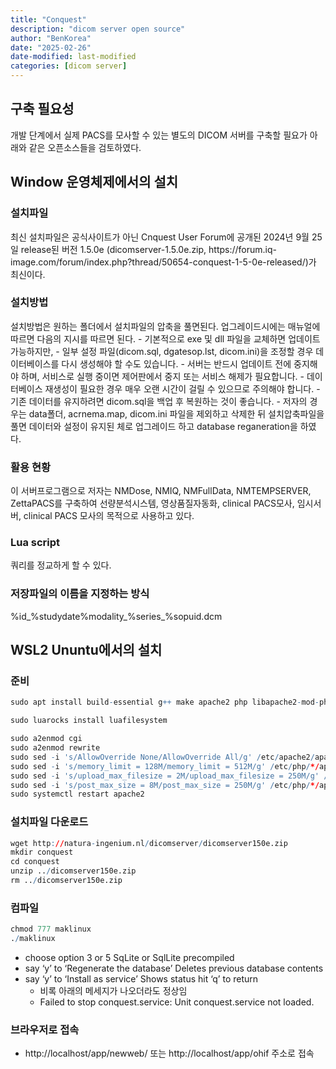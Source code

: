 ```yaml
---
title: "Conquest"
description: "dicom server open source"
author: "BenKorea"
date: "2025-02-26"
date-modified: last-modified
categories: [dicom server]
---
```


## 구축 필요성

개발 단계에서 실제 PACS를 모사할 수 있는 별도의 DICOM 서버를 구축할 필요가 아래와 같은 오픈소스들을 검토하였다.

## Window 운영체제에서의 설치

### 설치파일

최신 설치파일은 공식사이트가 아닌 Cnquest User Forum에 공개된 2024년 9월 25일 release된 버전 1.5.0e (dicomserver-1.5.0e.zip, https://forum.iq-image.com/forum/index.php?thread/50654-conquest-1-5-0e-released/)가 최신이다.

### 설치방법

설치방법은 원하는 폴더에서 설치파일의 압축을 풀면된다. 업그레이드시에는 매뉴얼에 따르면 다음의 지시를 따르면 된다. - 기본적으로 exe 및 dll 파일을 교체하면 업데이트 가능하지만, - 일부 설정 파일(dicom.sql, dgatesop.lst, dicom.ini)을 조정할 경우 데이터베이스를 다시 생성해야 할 수도 있습니다. - 서버는 반드시 업데이트 전에 중지해야 하며, 서비스로 실행 중이면 제어판에서 중지 또는 서비스 해제가 필요합니다. - 데이터베이스 재생성이 필요한 경우 매우 오랜 시간이 걸릴 수 있으므로 주의해야 합니다. - 기존 데이터를 유지하려면 dicom.sql을 백업 후 복원하는 것이 좋습니다. - 저자의 경우는 data폴더, acrnema.map, dicom.ini 파일을 제외하고 삭제한 뒤 설치압축파일을 풀면 데이터와 설정이 유지된 체로 업그레이드 하고 database reganeration을 하였다.

### 활용 현황

이 서버프로그램으로 저자는 NMDose, NMIQ, NMFullData, NMTEMPSERVER, ZettaPACS를 구축하여 선량분석시스템, 영상품질자동화, clinical PACS모사, 임시서버, clinical PACS 모사의 목적으로 사용하고 있다.

### Lua script

쿼리를 정교하게 할 수 있다.

### 저장파일의 이름을 지정하는 방식

%id\_%studydate%modality\_%series\_%sopuid.dcm

## WSL2 Ununtu에서의 설치

### 준비

```r
sudo apt install build-essential g++ make apache2 php libapache2-mod-php php-sqlite3 unzip p7zip-full lua5.1 liblua5.1-0-dev lua-socket luarocks liblua5.1-0
```

```r
sudo luarocks install luafilesystem
```

```r
sudo a2enmod cgi
sudo a2enmod rewrite
sudo sed -i 's/AllowOverride None/AllowOverride All/g' /etc/apache2/apache2.conf
sudo sed -i 's/memory_limit = 128M/memory_limit = 512M/g' /etc/php/*/apache2/php.ini
sudo sed -i 's/upload_max_filesize = 2M/upload_max_filesize = 250M/g' /etc/php/*/apache2/php.ini
sudo sed -i 's/post_max_size = 8M/post_max_size = 250M/g' /etc/php/*/apache2/php.ini
sudo systemctl restart apache2
```

### 설치파일 다운로드

```r
wget http://natura-ingenium.nl/dicomserver/dicomserver150e.zip
mkdir conquest
cd conquest
unzip ../dicomserver150e.zip
rm ../dicomserver150e.zip
```

### 컴파일

```r
chmod 777 maklinux
./maklinux
```

-   choose option 3 or 5 SqLite or SqlLite precompiled
-   say 'y' to 'Regenerate the database' Deletes previous database contents
-   say 'y' to 'Install as service' Shows status hit 'q' to return
    -   비록 아래의 메세지가 나오더라도 정상임
    -   Failed to stop conquest.service: Unit conquest.service not loaded.

### 브라우저로 접속

-   http://localhost/app/newweb/ 또는 http://localhost/app/ohif 주소로 접속
